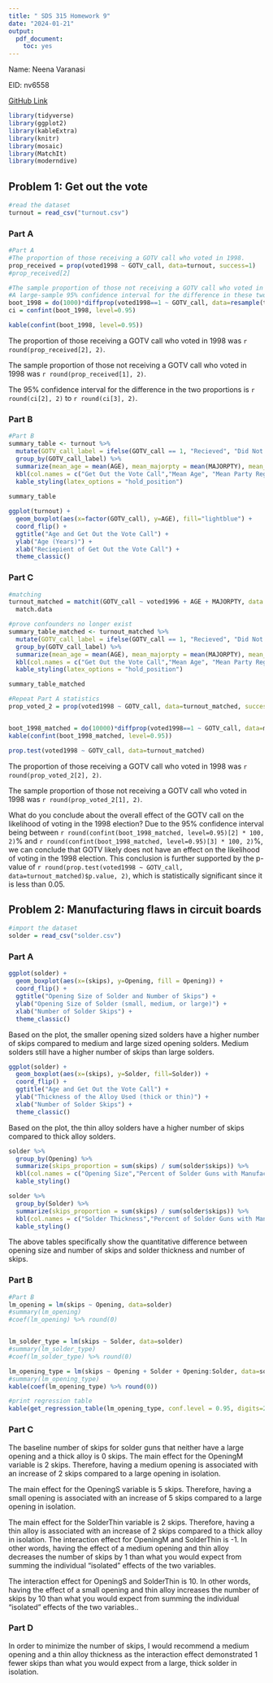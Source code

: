 ---
title: " SDS 315 Homework 9"
date: "2024-01-21"
output:
  pdf_document:
    toc: yes
---

Name: Neena Varanasi

EID: nv6558

[GitHub Link](https://github.com/Neena05/SDS_315_HW9)

```{r, message = FALSE, echo=FALSE, warning=FALSE}
library(tidyverse)
library(ggplot2)
library(kableExtra)
library(knitr)
library(mosaic)
library(MatchIt)
library(moderndive)
```

## Problem 1: Get out the vote
```{r, echo=FALSE, message = FALSE}
#read the dataset
turnout = read_csv("turnout.csv")

```

### Part A
```{r, echo=FALSE, message = FALSE}
#Part A
#The proportion of those receiving a GOTV call who voted in 1998.
prop_received = prop(voted1998 ~ GOTV_call, data=turnout, success=1)
#prop_received[2]

#The sample proportion of those not receiving a GOTV call who voted in 1998
#A large-sample 95% confidence interval for the difference in these two proportions
boot_1998 = do(1000)*diffprop(voted1998==1 ~ GOTV_call, data=resample(turnout))
ci = confint(boot_1998, level=0.95)

kable(confint(boot_1998, level=0.95))

```
The proportion of those receiving a GOTV call who voted in 1998 was `r round(prop_received[2], 2)`.

The sample proportion of those not receiving a GOTV call who voted in 1998 was `r round(prop_received[1], 2)`.

The 95% confidence interval for the difference in the two proportions is `r round(ci[2], 2)` to `r round(ci[3], 2)`.

### Part B
```{r, echo=FALSE, message = FALSE}
#Part B
summary_table <- turnout %>%
  mutate(GOTV_call_label = ifelse(GOTV_call == 1, "Recieved", "Did Not Recieve")) %>% 
  group_by(GOTV_call_label) %>%
  summarize(mean_age = mean(AGE), mean_majorpty = mean(MAJORPTY), mean_voted_1996 = mean(voted1996)) %>% 
  kbl(col.names = c("Get Out the Vote Call","Mean Age", "Mean Party Registration", "Voted in 1996"), booktabs = TRUE, digits = 2) %>%
  kable_styling(latex_options = "hold_position")
  
summary_table

ggplot(turnout) + 
  geom_boxplot(aes(x=factor(GOTV_call), y=AGE), fill="lightblue") + 
  coord_flip() +
  ggtitle("Age and Get Out the Vote Call") +
  ylab("Age (Years)") +
  xlab("Reciepient of Get Out the Vote Call") +
  theme_classic()
```

### Part C
```{r, echo=FALSE, message = FALSE}
#matching
turnout_matched = matchit(GOTV_call ~ voted1996 + AGE + MAJORPTY, data = turnout, ratio=5) %>%
  match.data

#prove confounders no longer exist
summary_table_matched <- turnout_matched %>%
  mutate(GOTV_call_label = ifelse(GOTV_call == 1, "Recieved", "Did Not Recieve")) %>% 
  group_by(GOTV_call_label) %>%
  summarize(mean_age = mean(AGE), mean_majorpty = mean(MAJORPTY), mean_voted_1996 = mean(voted1996)) %>% 
  kbl(col.names = c("Get Out the Vote Call","Mean Age", "Mean Party Registration", "Voted in 1996"), booktabs = TRUE, digits = 2) %>%
  kable_styling(latex_options = "hold_position")

summary_table_matched

#Repeat Part A statistics
prop_voted_2 = prop(voted1998 ~ GOTV_call, data=turnout_matched, success=1)


boot_1998_matched = do(10000)*diffprop(voted1998==1 ~ GOTV_call, data=mosaic::resample(turnout_matched))
kable(confint(boot_1998_matched, level=0.95))

prop.test(voted1998 ~ GOTV_call, data=turnout_matched)
```
The proportion of those receiving a GOTV call who voted in 1998 was `r round(prop_voted_2[2], 2)`.

The sample proportion of those not receiving a GOTV call who voted in 1998 was `r round(prop_voted_2[1], 2)`.

What do you conclude about the overall effect of the GOTV call on the likelihood of voting in the 1998 election?
Due to the 95% confidence interval being between `r round(confint(boot_1998_matched, level=0.95)[2] * 100, 2)`% and `r round(confint(boot_1998_matched, level=0.95)[3] * 100, 2)`%, we can conclude that GOTV likely does not have an effect on the likelihood of voting in the 1998 election. This conclusion is further supported by the p-value of `r round(prop.test(voted1998 ~ GOTV_call, data=turnout_matched)$p.value, 2)`, which is statistically significant since it is less than 0.05.


## Problem 2: Manufacturing flaws in circuit boards
```{r, echo=FALSE, message = FALSE}
#import the dataset
solder = read_csv("solder.csv")
```

### Part A
```{r, echo=FALSE, message = FALSE}
ggplot(solder) + 
  geom_boxplot(aes(x=(skips), y=Opening, fill = Opening)) + 
  coord_flip() +
  ggtitle("Opening Size of Solder and Number of Skips") +
  ylab("Opening Size of Solder (small, medium, or large)") +
  xlab("Number of Solder Skips") +
  theme_classic()
```
Based on the plot, the smaller opening sized solders have a higher number of skips compared to medium and large sized opening solders. Medium solders still have a higher number of skips than large solders.

```{r, echo=FALSE, message = FALSE}
ggplot(solder) + 
  geom_boxplot(aes(x=(skips), y=Solder, fill=Solder)) + 
  coord_flip() +
  ggtitle("Age and Get Out the Vote Call") +
  ylab("Thickness of the Alloy Used (thick or thin)") +
  xlab("Number of Solder Skips") +
  theme_classic()
```
Based on the plot, the thin alloy solders have a higher number of skips compared to thick alloy solders.

```{r, echo=FALSE, message = FALSE}
solder %>%
  group_by(Opening) %>%
  summarize(skips_proportion = sum(skips) / sum(solder$skips)) %>% 
  kbl(col.names = c("Opening Size","Percent of Solder Guns with Manufacturing Flaws"), booktabs = TRUE, digits = 2) %>%
  kable_styling()

solder %>%
  group_by(Solder) %>%
  summarize(skips_proportion = sum(skips) / sum(solder$skips)) %>% 
  kbl(col.names = c("Solder Thickness","Percent of Solder Guns with Manufacturing Flaws"), booktabs = TRUE, digits = 2) %>%
  kable_styling()

```
The above tables specifically show the quantitative difference between opening size and number of skips and solder thickness and number of skips. 


### Part B
```{r, echo=FALSE, message = FALSE}
#Part B
lm_opening = lm(skips ~ Opening, data=solder)
#summary(lm_opening)
#coef(lm_opening) %>% round(0)


lm_solder_type = lm(skips ~ Solder, data=solder)
#summary(lm_solder_type)
#coef(lm_solder_type) %>% round(0)

lm_opening_type = lm(skips ~ Opening + Solder + Opening:Solder, data=solder)
#summary(lm_opening_type)
kable(coef(lm_opening_type) %>% round(0))

#print regression table
kable(get_regression_table(lm_opening_type, conf.level = 0.95, digits=2))

```
### Part C

The baseline number of skips for solder guns that neither have a large opening and a thick alloy is 0 skips.
The main effect for the OpeningM variable is 2 skips. Therefore, having a medium opening is associated with an increase of 2 skips compared to a large opening in isolation.

The main effect for the OpeningS variable is 5 skips. Therefore, having a small opening is associated with an increase of 5 skips compared to a large opening in isolation.

The main effect for the SolderThin variable is 2 skips. Therefore, having a thin alloy is associated with an increase of 2 skips compared to a thick alloy in isolation.
The interaction effect for OpeningM and SolderThin is -1. In other words, having the effect of a medium opening and thin alloy decreases the number of skips by 1 than what you would expect from summing the individual "isolated" effects of the two variables.

The interaction effect for OpeningS and SolderThin is 10. In other words, having the effect of a small opening and thin alloy increases the number of skips by 10 than what you would expect from summing the individual "isolated" effects of the two variables..


### Part D
In order to minimize the number of skips, I would recommend a medium opening and a thin alloy thickness as the interaction effect demonstrated 1 fewer skips than what you would expect from a large, thick solder in isolation.

